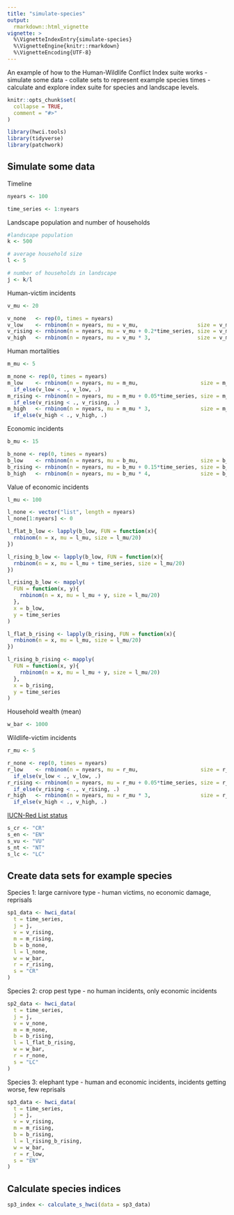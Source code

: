 ```yaml
---
title: "simulate-species"
output:
  rmarkdown::html_vignette
vignette: >
  %\VignetteIndexEntry{simulate-species}
  %\VignetteEngine{knitr::rmarkdown}
  %\VignetteEncoding{UTF-8}
---
```


An example of how to the Human-Wildlife Conflict Index suite works - simulate some data - collate sets to represent example species times - calculate and explore index suite for species and landscape levels.

```r
knitr::opts_chunk$set(
  collapse = TRUE,
  comment = "#>"
)
```

```r
library(hwci.tools)
library(tidyverse)
library(patchwork)
```

## Simulate some data

Timeline
```r
nyears <- 100

time_series <- 1:nyears
```

Landscape population and number of households
```r
#landscape population
k <- 500

# average household size
l <- 5

# number of households in landscape
j <- k/l
```

Human-victim incidents
```r
v_mu <- 20

v_none   <- rep(0, times = nyears)
v_low    <- rnbinom(n = nyears, mu = v_mu,                   size = v_mu/2)
v_rising <- rnbinom(n = nyears, mu = v_mu + 0.2*time_series, size = v_mu/2)
v_high   <- rnbinom(n = nyears, mu = v_mu * 3,               size = v_mu/2)
```

Human mortalities
```r
m_mu <- 5

m_none <- rep(0, times = nyears)
m_low    <- rnbinom(n = nyears, mu = m_mu,                    size = m_mu/2) %>%
  if_else(v_low < ., v_low, .)
m_rising <- rnbinom(n = nyears, mu = m_mu + 0.05*time_series, size = m_mu/2) %>%
  if_else(v_rising < ., v_rising, .)
m_high   <- rnbinom(n = nyears, mu = m_mu * 3,                size = m_mu/2) %>%
  if_else(v_high < ., v_high, .)
```

Economic incidents
```r
b_mu <- 15

b_none <- rep(0, times = nyears)
b_low    <- rnbinom(n = nyears, mu = b_mu,                    size = b_mu/2)
b_rising <- rnbinom(n = nyears, mu = b_mu + 0.15*time_series, size = b_mu/2)
b_high   <- rnbinom(n = nyears, mu = b_mu * 4,                size = b_mu/2)
```

Value of economic incidents
```r
l_mu <- 100

l_none <- vector("list", length = nyears)
l_none[1:nyears] <- 0

l_flat_b_low <- lapply(b_low, FUN = function(x){
  rnbinom(n = x, mu = l_mu, size = l_mu/20)
})

l_rising_b_low <- lapply(b_low, FUN = function(x){
  rnbinom(n = x, mu = l_mu + time_series, size = l_mu/20)
})

l_rising_b_low <- mapply(
  FUN = function(x, y){
    rnbinom(n = x, mu = l_mu + y, size = l_mu/20)
  },
  x = b_low,
  y = time_series
)

l_flat_b_rising <- lapply(b_rising, FUN = function(x){
  rnbinom(n = x, mu = l_mu, size = l_mu/20)
})

l_rising_b_rising <- mapply(
  FUN = function(x, y){
    rnbinom(n = x, mu = l_mu + y, size = l_mu/20)
  },
  x = b_rising,
  y = time_series
)
```

Household wealth (mean)
```r
w_bar <- 1000
```

Wildlife-victim incidents
```r
r_mu <- 5

r_none <- rep(0, times = nyears)
r_low    <- rnbinom(n = nyears, mu = r_mu,                    size = r_mu/2) %>%
  if_else(v_low < ., v_low, .)
r_rising <- rnbinom(n = nyears, mu = r_mu + 0.05*time_series, size = r_mu/2) %>%
  if_else(v_rising < ., v_rising, .)
r_high   <- rnbinom(n = nyears, mu = r_mu * 3,                size = r_mu/2) %>%
  if_else(v_high < ., v_high, .)

```

[IUCN-Red List status](https://www.iucnredlist.org/resources/categories-and-criteria)
```r
s_cr <- "CR"
s_en <- "EN"
s_vu <- "VU"
s_nt <- "NT"
s_lc <- "LC"
```


## Create data sets for example species 

Species 1: large carnivore type - human victims, no economic damage, reprisals
```r
sp1_data <- hwci_data(
  t = time_series,
  j = j,
  v = v_rising,
  m = m_rising,
  b = b_none,
  l = l_none,
  w = w_bar,
  r = r_rising,
  s = "CR"
)
```

Species 2: crop pest type - no human incidents, only economic incidents
```r
sp2_data <- hwci_data(
  t = time_series,
  j = j,
  v = v_none,
  m = m_none,
  b = b_rising,
  l = l_flat_b_rising,
  w = w_bar,
  r = r_none,
  s = "LC"
)
```

Species 3: elephant type - human and economic incidents, incidents getting worse, few reprisals
```r
sp3_data <- hwci_data(
  t = time_series,
  j = j,
  v = v_rising,
  m = m_rising,
  b = b_rising,
  l = l_rising_b_rising,
  w = w_bar,
  r = r_low,
  s = "EN"
)
```


## Calculate species indices
```r
sp3_index <- calculate_s_hwci(data = sp3_data)
```


